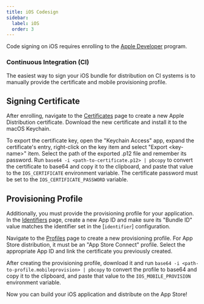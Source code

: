 ```yaml
---
title: iOS Codesign
sidebar:
  label: iOS
  order: 3
---
```


Code signing on iOS requires enrolling to the [Apple Developer] program.

### Continuous Integration (CI)

The easiest way to sign your iOS bundle for distribution on CI systems is to manually provide the certificate and mobile provisioning profile.

## Signing Certificate

After enrolling, navigate to the [Certificates] page to create a new Apple Distribution certificate.
Download the new certificate and install it to the macOS Keychain.

To export the certificate key, open the "Keychain Access" app, expand the certificate's entry, right-click on the key item and select "Export \<key-name\>" item.
Select the path of the exported .p12 file and remember its password.
Run `base64 -i <path-to-certificate.p12> | pbcopy` to convert the certificate to base64 and copy it to the clipboard, and paste that value to the `IOS_CERTIFICATE` environment variable.
The certificate password must be set to the `IOS_CERTIFICATE_PASSWORD` variable.

## Provisioning Profile

Additionally, you must provide the provisioning profile for your application. In the [Identifiers](https://developer.apple.com/account/resources/identifiers/list) page, create a new App ID and make sure its "Bundle ID" value matches the identifier set in the [`identifier`] configuration.

Navigate to the [Profiles](https://developer.apple.com/account/resources/profiles/list) page to create a new provisioning profile. For App Store distribution, it must be an "App Store Connect" profile. Select the appropriate App ID and link the certificate you previously created.

After creating the provisioning profile, download it and run `base64 -i <path-to-profile.mobileprovision> | pbcopy` to convert the profile to base64 and copy it to the clipboard, and paste that value to the `IOS_MOBILE_PROVISION` environment variable.

Now you can build your iOS application and distribute on the App Store!

[Certificates]: https://developer.apple.com/account/resources/certificates/list
[Apple Developer]: https://developer.apple.com

